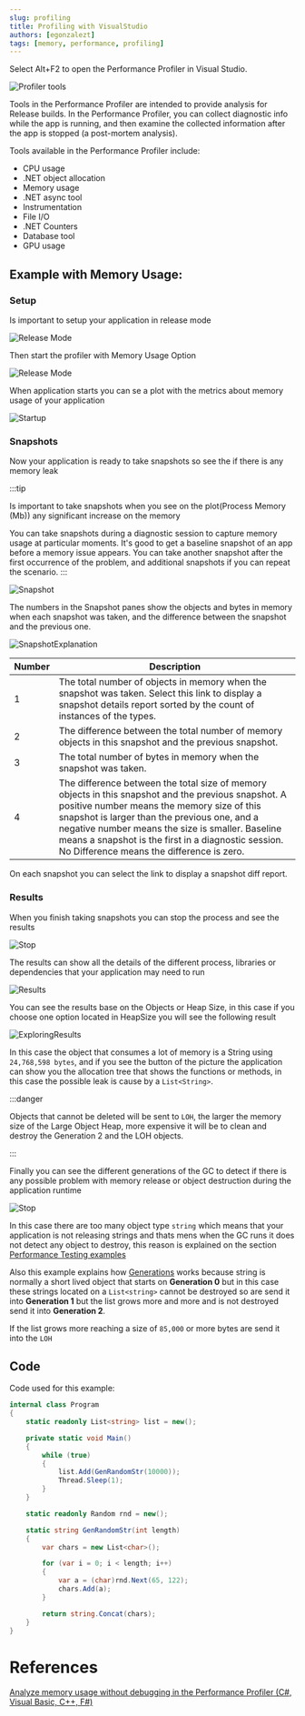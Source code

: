```yaml
---
slug: profiling
title: Profiling with VisualStudio
authors: [egonzalezt]
tags: [memory, performance, profiling]
---
```


Select Alt+F2 to open the Performance Profiler in Visual Studio.

![Profiler tools](./profiler_tools.png)

Tools in the Performance Profiler are intended to provide analysis for Release builds. In the Performance Profiler, you can collect diagnostic info while the app is running, and then examine the collected information after the app is stopped (a post-mortem analysis).

Tools available in the Performance Profiler include:

* CPU usage
* .NET object allocation
* Memory usage
* .NET async tool
* Instrumentation
* File I/O
* .NET Counters
* Database tool
* GPU usage

## Example with Memory Usage:

### Setup

Is important to setup your application in release mode

![Release Mode](./releaseMode.png)

Then start the profiler with Memory Usage Option

![Release Mode](./MemoryUsageOption.png)

When application starts you can se a plot with the metrics about memory usage of your application

![Startup](./memorystartup.png)

### Snapshots

Now your application is ready to take snapshots so see the if there is any memory leak

:::tip

Is important to take snapshots when you see on the plot(Process Memory (Mb)) any significant increase on the memory

You can take snapshots during a diagnostic session to capture memory usage at particular moments. It's good to get a baseline snapshot of an app before a memory issue appears. You can take another snapshot after the first occurrence of the problem, and additional snapshots if you can repeat the scenario.
:::

![Snapshot](./snapshots.png)

The numbers in the Snapshot panes show the objects and bytes in memory when each snapshot was taken, and the difference between the snapshot and the previous one.

![SnapshotExplanation](./snapshotsExplanation.png)

| Number                          | Description |
|---------------------------------|--------|
| 1 | The total number of objects in memory when the snapshot was taken. Select this link to display a snapshot details report sorted by the count of instances of the types.|
| 2 | The difference between the total number of memory objects in this snapshot and the previous snapshot.|
| 3 | The total number of bytes in memory when the snapshot was taken.|
| 4 | The difference between the total size of memory objects in this snapshot and the previous snapshot. A positive number means the memory size of this snapshot is larger than the previous one, and a negative number means the size is smaller. Baseline means a snapshot is the first in a diagnostic session. No Difference means the difference is zero.|

On each snapshot you can select the link to display a snapshot diff report.

### Results

When you finish taking snapshots you can stop the process and see the results

![Stop](./stop.png)

The results can show all the details of the different process, libraries or dependencies that your application may need to run

![Results](./results.png)

You can see the results base on the Objects or Heap Size, in this case if you choose one option located in HeapSize you will see the following result

![ExploringResults](./exploringResults.png)

In this case the object that consumes a lot of memory is a String using `24,768,598 bytes`, and if you see the button of the picture the application can show you the allocation tree that shows the functions or methods, in this case the possible leak is cause by a `List<String>`.

:::danger

Objects that cannot be deleted will be sent to `LOH`, the larger the memory size of the Large Object Heap, more expensive it will be to clean and destroy the Generation 2 and the LOH objects.

:::

Finally you can see the different generations of the GC to detect if there is any possible problem with memory release or object destruction during the application runtime

![Stop](./generations.png)

In this case there are too many object type `string` which means that your application is not releasing strings and thats mens when the GC runs it does not detect any object to destroy, this reason is explained on the section [Performance Testing examples](/docs/PerformanceTesting/#examples)

Also this example explains how [Generations](/docs/GC/Generations) works because string is normally a short lived object that starts on **Generation 0** but in this case these strings located on a `List<string>` cannot be destroyed so are send it into **Generation 1** but the list grows more and more and is not destroyed send it into **Generation 2**.

If the list grows more reaching a size of `85,000` or more bytes are send it into the `LOH`

## Code 

Code used for this example: 

```csharp showLineNumbers 
internal class Program
{
    static readonly List<string> list = new();

    private static void Main()
    {
        while (true)
        {
            list.Add(GenRandomStr(10000));
            Thread.Sleep(1);
        }
    }

    static readonly Random rnd = new();

    static string GenRandomStr(int length)
    {
        var chars = new List<char>();

        for (var i = 0; i < length; i++)
        {
            var a = (char)rnd.Next(65, 122);
            chars.Add(a);
        }

        return string.Concat(chars);
    }
}
```

# References

[Analyze memory usage without debugging in the Performance Profiler (C#, Visual Basic, C++, F#)](https://learn.microsoft.com/en-us/visualstudio/profiling/memory-usage-without-debugging2?view=vs-2022)